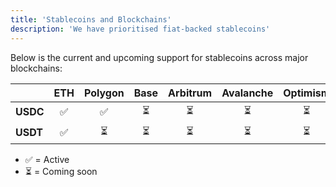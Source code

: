 ```yaml
---
title: 'Stablecoins and Blockchains'
description: 'We have prioritised fiat-backed stablecoins'
---
```


Below is the current and upcoming support for stablecoins across major blockchains:

|         | ETH | Polygon | Base | Arbitrum | Avalanche | Optimism | Solana | Stellar | Tron | Binance
|---------|:---:|:-------:|:----:|:--------:|:---------:|:--------:|:------:|:-------:|:----:|:----:|
| **USDC**| ✅  |   ✅    |  ⏳  |   ⏳     |    ⏳     |   ⏳     |   ✅   |   ⏳    |  ✅  |  ✅  |
| **USDT**| ✅  |   ⏳    |  ⏳  |   ⏳     |    ⏳     |   ⏳     |   ✅   |   ⏳    |  ✅  |  ✅  |

- ✅ = Active
- ⏳ = Coming soon